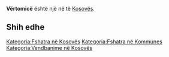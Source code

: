 {{Fshat në 
 | Emri                = Vërtomicë
 | EmriAlt                = 
 | NAME_SHORT_FORM=      
 | NAME_GENERIC=      
 | NAME_SORT_NAME_RO=      VERTOMICE
 | FULL_NAME_RO = Vërtomicë
 | FULL_NAME_ND_RO=Vertomice
 | SORT_NAME_RG=VERTOMICE
 | FULL_NAME_RG=Vërtomicë
 | FULL_NAME_ND_RG=Vertomice
 | SRP_NAME_SHORT_FORM=      
 | SRP_NAME_GENERIC=      
 | SRP_NAME_SORT_NAME_RO=      
 | SRP_FULL_NAME_RO = 
 | SRP_FULL_NAME_ND_RO=
 | SRP_SORT_NAME_RG=
 | SRP_FULL_NAME_RG=
 | SRP_FULL_NAME_ND_RG=
 | Emri (Rasa dhanore) = 
 | Figura              = 
 | Shteti              = Kosovo
 | Komuna              = 
 | Kodi postar         = 
 | Sipërfaqja          = 

 | Popullsia           = 

 | Regj. i popullsisë  = 
 | Dend. e popullsisë  = 
 | Faqja zyrtare       = 
 <!--- Koordinatat ----> 
 | Gjerësia            = 42.179722
 | Gjatësia            = 21.287222
 | Lartësia            = 
}}
'''Vërtomicë''' është një [[]] në [[]] të [[Kosovës]].

<!-- == Gjeografia == -->
<!-- == Historia == -->
<!-- == Demografia == -->
== Shih edhe ==
{{Komuna }}
{{Kosovo-Administrata-Cung}}

[[Kategoria:Fshatra në Kosovës]]
[[Kategoria:Fshatra në Kommunes ]]
[[Kategoria:Vendbanime në Kosovës]]